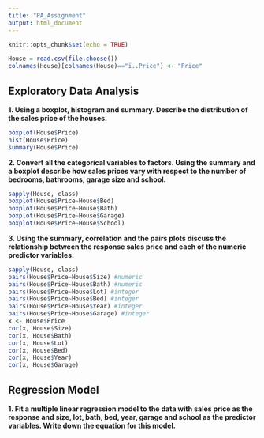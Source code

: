 ---
title: "PA_Assignment"
output: html_document
---

```{r setup, include=FALSE}
knitr::opts_chunk$set(echo = TRUE)
```

```{r}
House = read.csv(file.choose())
colnames(House)[colnames(House)=="ï..Price"] <- "Price"
```

## Exploratory Data Analysis

**1. Using a boxplot, histogram and summary. Describe the distribution of 
the sales price of the houses. **

```{r}
boxplot(House$Price)
hist(House$Price)
summary(House$Price)
```

**2. Convert all the categorical variables to factors. Using the summary and
a boxplot describe how sales prices vary with respect to the number of
bedrooms, bathrooms, garage size and school. **

```{r}
sapply(House, class)
boxplot(House$Price~House$Bed)
boxplot(House$Price~House$Bath)
boxplot(House$Price~House$Garage)
boxplot(House$Price~House$School)
```

**3. Using the summary, correlation and the pairs plots discuss the relationship between the response sales price and each of the numeric predictor variables. **

```{r}
sapply(House, class)
pairs(House$Price~House$Size) #numeric
pairs(House$Price~House$Bath) #numeric
pairs(House$Price~House$Lot) #integer
pairs(House$Price~House$Bed) #integer
pairs(House$Price~House$Year) #integer
pairs(House$Price~House$Garage) #integer
x <- House$Price
cor(x, House$Size)
cor(x, House$Bath)
cor(x, House$Lot)
cor(x, House$Bed)
cor(x, House$Year)
cor(x, House$Garage)
```

## Regression Model

**1. Fit a multiple linear regression model to the data with sales price as the response and size, lot, bath, bed, year, garage and school as the predictor variables. Write down the equation for this model. **

```{r}

```
